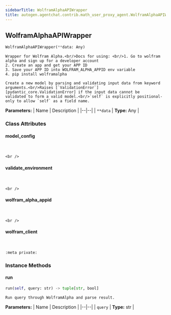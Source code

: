 ```yaml
---
sidebarTitle: WolframAlphaAPIWrapper
title: autogen.agentchat.contrib.math_user_proxy_agent.WolframAlphaAPIWrapper
---
```

<h2 id="autogen.agentchat.contrib.math_user_proxy_agent.WolframAlphaAPIWrapper" class="doc doc-heading">
    <code class="doc-symbol doc-symbol-heading doc-symbol-class"></code>
    <span class="doc doc-object-name doc-class-name">WolframAlphaAPIWrapper</span>
</h2>

```python
WolframAlphaAPIWrapper(**data: Any)
```

    Wrapper for Wolfram Alpha.<br/>Docs for using: <br/>1. Go to wolfram alpha and sign up for a developer account
    2. Create an app and get your APP ID
    3. Save your APP ID into WOLFRAM_ALPHA_APPID env variable
    4. pip install wolframalpha
    
    Create a new model by parsing and validating input data from keyword arguments.<br/>Raises [`ValidationError`][pydantic_core.ValidationError] if the input data cannot be
    validated to form a valid model.<br/>`self` is explicitly positional-only to allow `self` as a field name.

<b>Parameters:</b>
| Name | Description |
|--|--|
| `**data` | **Type:** Any |

### Class Attributes

<code class="doc-symbol doc-symbol-heading doc-symbol-attribute"></code>
#### model_config
<br />

    <br />

<code class="doc-symbol doc-symbol-heading doc-symbol-attribute"></code>
#### validate_environment
<br />

    <br />

<code class="doc-symbol doc-symbol-heading doc-symbol-attribute"></code>
#### wolfram_alpha_appid
<br />

    <br />

<code class="doc-symbol doc-symbol-heading doc-symbol-attribute"></code>
#### wolfram_client
<br />

    :meta private:

### Instance Methods

<code class="doc-symbol doc-symbol-heading doc-symbol-method"></code>
#### run

```python
run(self, query: str) -> tuple[str, bool]
```

    Run query through WolframAlpha and parse result.

<b>Parameters:</b>
| Name | Description |
|--|--|
| `query` | **Type:** str |

<br />
